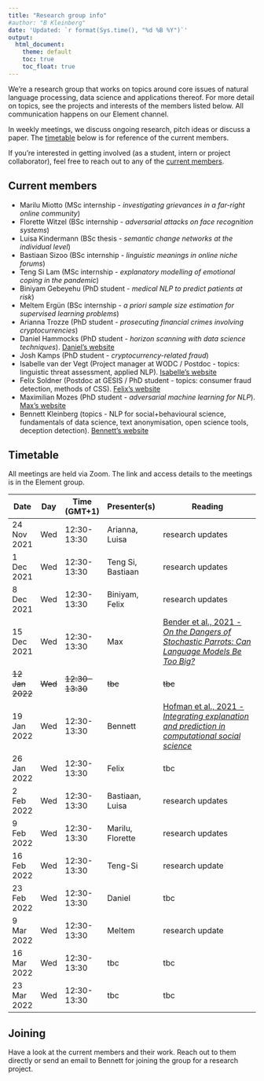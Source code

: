 ```yaml
---
title: "Research group info"
#author: "B Kleinberg"
date: 'Updated: `r format(Sys.time(), "%d %B %Y")`' 
output: 
  html_document:
    theme: default
    toc: true
    toc_float: true
---
```



We're a research group that works on topics around core issues of natural language processing, data science and applications thereof. For more detail on topics, see the projects and interests of the members listed below. All communication happens on our Element channel.

In weekly meetings, we discuss ongoing research, pitch ideas or discuss a paper. The [timetable](#timetable) below is for reference of the current members.

If you're interested in getting involved (as a student, intern or project collaborator), feel free to reach out to any of the [current members](#current).


## Current members {#current}

- Marilu Miotto (MSc internship - _investigating grievances in a far-right online community_)
- Florette Witzel (BSc internship - _adversarial attacks on face recognition systems_)
- Luisa Kindermann (BSc thesis - _semantic change networks at the individual level_)
- Bastiaan Sizoo (BSc internship - _linguistic meanings in online niche forums_)
- Teng Si Lam (MSc internship - _explanatory modelling of emotional coping in the pandemic_)
- Biniyam Gebeyehu (PhD student - _medical NLP to predict patients at risk_)
- Meltem Ergün (BSc internship - _a priori sample size estimation for supervised learning problems_)
- Arianna Trozze (PhD student - _prosecuting financial crimes involving cryptocurrencies_)
- Daniel Hammocks (PhD student - _horizon scanning with data science techniques_). [Daniel's website](https://danielhammocks.uk/)
- Josh Kamps (PhD student - _cryptocurrency-related fraud_)
- Isabelle van der Vegt (Project manager at WODC / Postdoc - topics: linguistic threat assessment, applied NLP). [Isabelle's website](https://isabellevdv.github.io/)
- Felix Soldner (Postdoc at GESIS / PhD student - topics: consumer fraud detection, methods of CSS). [Felix's website](http://fsoldner.net/)
- Maximilian Mozes (PhD student - _adversarial machine learning for NLP_). [Max's website](http://mmozes.net/)
- Bennett Kleinberg (topics - NLP for social+behavioural science, fundamentals of data science, text anonymisation, open science tools, deception detection). [Bennett's website](https://bkleinberg.net/)


## Timetable {#timetable}

All meetings are held via Zoom. The link and access details to the meetings is in the Element group.

| Date            | Day     | Time (GMT+1)    | Presenter(s)      | Reading                                                                                                                                             |
|-----------------|---------|-----------------|-------------------|-----------------------------------------------------------------------------------------------------------------------------------------------------|
| 24 Nov 2021     | Wed     | 12:30-13:30     | Arianna, Luisa    | research updates                                                                                                                            |
| 1 Dec 2021      | Wed     | 12:30-13:30     | Teng Si, Bastiaan | research updates                                                                                                                            |
| 8 Dec 2021      | Wed     | 12:30-13:30     | Biniyam, Felix    | research updates                                                                                                                            |
| 15 Dec 2021     | Wed     | 12:30-13:30     | Max               | [Bender et al., 2021 - _On the Dangers of Stochastic Parrots: Can Language Models Be Too Big?_](https://dl.acm.org/doi/pdf/10.1145/3442188.3445922) |
| ~~12 Jan 2022~~ | ~~Wed~~ | ~~12:30-13:30~~ | ~~tbc~~           | ~~tbc~~                                                                                                                                             |
| 19 Jan 2022     | Wed     | 12:30-13:30     | Bennett           | [Hofman et al., 2021 - _Integrating explanation and prediction in computational social science_](https://www.nature.com/articles/s41586-021-03659-0)                                                                                                                             |
| 26 Jan 2022     | Wed     | 12:30-13:30     | Felix               | tbc                                                                                                                                                 |
| 2 Feb 2022      | Wed     | 12:30-13:30     | Bastiaan, Luisa           | research updates                                                                                                                                     |
| 9 Feb 2022      | Wed     | 12:30-13:30     | Marilu, Florette             | research updates                                                                                                                                                 |
| 16 Feb 2022     | Wed     | 12:30-13:30     | Teng-Si               | research update                                                                                                                                                 |
| 23 Feb 2022     | Wed     | 12:30-13:30     | Daniel               | tbc                                                                                                                                                 |
| 9 Mar 2022      | Wed     | 12:30-13:30     | Meltem               | research update                                                                                                                                                 |
| 16 Mar 2022     | Wed     | 12:30-13:30     | tbc               | tbc                                                                                                                                                 |
| 23 Mar 2022     | Wed     | 12:30-13:30     | tbc               | tbc                                                                                                                                                 |

## Joining

Have a look at the current members and their work. Reach out to them directly or send an email to Bennett for joining the group for a research project.

